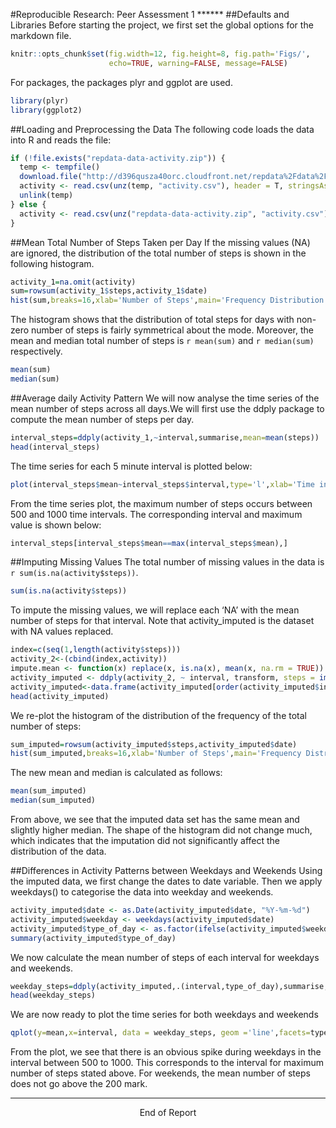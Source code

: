 #Reproducible Research: Peer Assessment 1
******
##Defaults and Libraries
Before starting the project, we first set the global options for the markdown file.
```r
knitr::opts_chunk$set(fig.width=12, fig.height=8, fig.path='Figs/',
                      echo=TRUE, warning=FALSE, message=FALSE)
```
For packages, the packages plyr and ggplot are used.
```r
library(plyr)
library(ggplot2)
```



##Loading and Preprocessing the Data
The following code loads the data into R and reads the file:
```r
if (!file.exists("repdata-data-activity.zip")) {
  temp <- tempfile()
  download.file("http://d396qusza40orc.cloudfront.net/repdata%2Fdata%2Factivity.zip", temp)
  activity <- read.csv(unz(temp, "activity.csv"), header = T, stringsAsFactors = F)
  unlink(temp)
} else {
  activity <- read.csv(unz("repdata-data-activity.zip", "activity.csv"), header = T, stringsAsFactors = F)
}
```
##Mean Total Number of Steps Taken per Day
If the missing values (NA) are ignored, the distribution of the total number of steps is shown in the following histogram.
```r
activity_1=na.omit(activity)
sum=rowsum(activity_1$steps,activity_1$date)
hist(sum,breaks=16,xlab='Number of Steps',main='Frequency Distribution of Total Number of Steps per Day',col='blue',xlim=c(0,25000))
```

The histogram shows that the distribution of total steps for days with non-zero number of steps is fairly symmetrical about the mode. Moreover, the mean and median total number of steps is `r mean(sum)` and `r median(sum)` respectively.
```r
mean(sum)
median(sum)
```

##Average daily Activity Pattern
We will now analyse the time series of the mean number of steps across all days.We will first use the ddply package to compute the mean number of steps per day.
```r
interval_steps=ddply(activity_1,~interval,summarise,mean=mean(steps))
head(interval_steps)
```
The time series for each 5 minute interval is plotted below:
```r
plot(interval_steps$mean~interval_steps$interval,type='l',xlab='Time interval',ylab='Mean number of steps', main='Mean number of Steps in Each Time Interval Across All Days')
```
From the time series plot, the maximum number of steps occurs between 500 and 1000 time intervals. The corresponding interval and maximum value is shown below:
```r
interval_steps[interval_steps$mean==max(interval_steps$mean),]
```

##Imputing Missing Values
The total number of missing values in the data is `r sum(is.na(activity$steps))`.
```r
sum(is.na(activity$steps))
```

To impute the missing values, we will replace each 'NA' with the mean number of steps for that interval. Note that activity_imputed is the dataset with NA values replaced.
```r
index=c(seq(1,length(activity$steps)))
activity_2<-(cbind(index,activity))
impute.mean <- function(x) replace(x, is.na(x), mean(x, na.rm = TRUE))
activity_imputed <- ddply(activity_2, ~ interval, transform, steps = impute.mean(steps))
activity_imputed<-data.frame(activity_imputed[order(activity_imputed$index), ])
head(activity_imputed)
```

We re-plot the histogram of the distribution of the frequency of the total number of steps:
```r
sum_imputed=rowsum(activity_imputed$steps,activity_imputed$date)
hist(sum_imputed,breaks=16,xlab='Number of Steps',main='Frequency Distribution of Total Number of Steps per Day',col='blue',xlim=c(0,25000),ylim=c(0,20))
```

The new mean and median is calculated as follows:
```r
mean(sum_imputed)
median(sum_imputed)
```

From above, we see that the imputed data set has the same mean and slightly higher median. The shape of the histogram did not change much, which indicates that the imputation did not significantly affect the distribution of the data.

##Differences in Activity Patterns between Weekdays and Weekends
Using the imputed data, we first change the dates to date variable. Then we apply weekdays() to categorise the data into weekday and weekends.
```r
activity_imputed$date <- as.Date(activity_imputed$date, "%Y-%m-%d")
activity_imputed$weekday <- weekdays(activity_imputed$date)
activity_imputed$type_of_day <- as.factor(ifelse(activity_imputed$weekday %in% c("Saturday", "Sunday"), "weekend", "weekday"))
summary(activity_imputed$type_of_day)
```

We now calculate the mean number of steps of each interval for weekdays and weekends.
```r
weekday_steps=ddply(activity_imputed,.(interval,type_of_day),summarise,mean=mean(steps))
head(weekday_steps)
```

We are now ready to plot the time series for both weekdays and weekends
```r
qplot(y=mean,x=interval, data = weekday_steps, geom ='line',facets=type_of_day~.,xlab='Time Interval', ylab='Mean Number of Steps')
```

From the plot, we see that there is an obvious spike during weekdays in the interval between 500 to 1000. This corresponds to the interval for maximum number of steps stated above. For weekends, the mean number of steps does not go above the 200 mark.

******
<center> End of Report</center>
